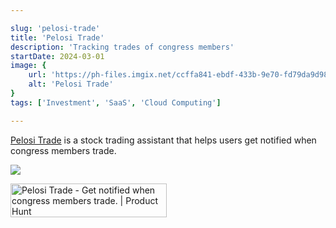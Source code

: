 ```yaml
---

slug: 'pelosi-trade'
title: 'Pelosi Trade'
description: 'Tracking trades of congress members'
startDate: 2024-03-01
image: {
    url: 'https://ph-files.imgix.net/ccffa841-ebdf-433b-9e70-fd79da9d983e.png?auto=compress&codec=mozjpeg&cs=strip&auto=format&fm=pjpg&w=1100&h=613&fit=max&dpr=2',
    alt: 'Pelosi Trade'
}
tags: ['Investment', 'SaaS', 'Cloud Computing']

---
```


[Pelosi Trade](https://pelositrade.com) is a stock trading assistant that helps users get notified when congress members trade.


![](https://ph-files.imgix.net/ccffa841-ebdf-433b-9e70-fd79da9d983e.png?auto=compress&codec=mozjpeg&cs=strip&auto=format&fm=pjpg&w=1100&h=613&fit=max&dpr=2)


<a href="https://www.producthunt.com/posts/pelosi-trade?embed=true&utm_source=badge-featured&utm_medium=badge&utm_souce=badge-pelosi&#0045;trade" target="_blank"><img src="https://api.producthunt.com/widgets/embed-image/v1/featured.svg?post_id=469546&theme=light" alt="Pelosi&#0032;Trade - Get&#0032;notified&#0032;when&#0032;congress&#0032;members&#0032;trade&#0046; | Product Hunt" style="width: 250px; height: 54px;" width="250" height="54" /></a>
